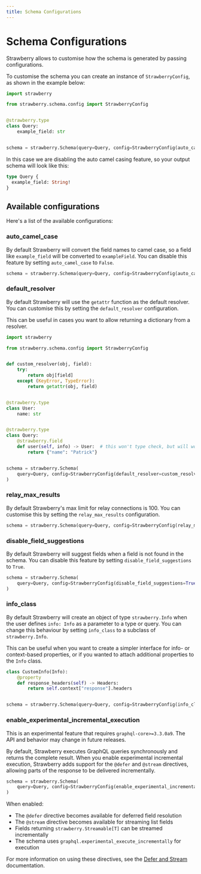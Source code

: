 ```yaml
---
title: Schema Configurations
---
```


# Schema Configurations

Strawberry allows to customise how the schema is generated by passing
configurations.

To customise the schema you can create an instance of `StrawberryConfig`, as
shown in the example below:

```python
import strawberry

from strawberry.schema.config import StrawberryConfig


@strawberry.type
class Query:
    example_field: str


schema = strawberry.Schema(query=Query, config=StrawberryConfig(auto_camel_case=False))
```

In this case we are disabling the auto camel casing feature, so your output
schema will look like this:

```graphql
type Query {
  example_field: String!
}
```

## Available configurations

Here's a list of the available configurations:

### auto_camel_case

By default Strawberry will convert the field names to camel case, so a field
like `example_field` will be converted to `exampleField`. You can disable this
feature by setting `auto_camel_case` to `False`.

```python
schema = strawberry.Schema(query=Query, config=StrawberryConfig(auto_camel_case=False))
```

### default_resolver

By default Strawberry will use the `getattr` function as the default resolver.
You can customise this by setting the `default_resolver` configuration.

This can be useful in cases you want to allow returning a dictionary from a
resolver.

```python
import strawberry

from strawberry.schema.config import StrawberryConfig


def custom_resolver(obj, field):
    try:
        return obj[field]
    except (KeyError, TypeError):
        return getattr(obj, field)


@strawberry.type
class User:
    name: str


@strawberry.type
class Query:
    @strawberry.field
    def user(self, info) -> User:  # this won't type check, but will work at runtime
        return {"name": "Patrick"}


schema = strawberry.Schema(
    query=Query, config=StrawberryConfig(default_resolver=custom_resolver)
)
```

### relay_max_results

By default Strawberry's max limit for relay connections is 100. You can
customise this by setting the `relay_max_results` configuration.

```python
schema = strawberry.Schema(query=Query, config=StrawberryConfig(relay_max_results=50))
```

### disable_field_suggestions

By default Strawberry will suggest fields when a field is not found in the
schema. You can disable this feature by setting `disable_field_suggestions` to
`True`.

```python
schema = strawberry.Schema(
    query=Query, config=StrawberryConfig(disable_field_suggestions=True)
)
```

### info_class

By default Strawberry will create an object of type `strawberry.Info` when the
user defines `info: Info` as a parameter to a type or query. You can change this
behaviour by setting `info_class` to a subclass of `strawberry.Info`.

This can be useful when you want to create a simpler interface for info- or
context-based properties, or if you wanted to attach additional properties to
the `Info` class.

```python
class CustomInfo(Info):
    @property
    def response_headers(self) -> Headers:
        return self.context["response"].headers


schema = strawberry.Schema(query=Query, config=StrawberryConfig(info_class=CustomInfo))
```

### enable_experimental_incremental_execution

<Note>


This is an experimental feature that requires `graphql-core>=3.3.0a9`. The API
and behavior may change in future releases.

</Note>


By default, Strawberry executes GraphQL queries synchronously and returns the
complete result. When you enable experimental incremental execution, Strawberry
adds support for the `@defer` and `@stream` directives, allowing parts of the
response to be delivered incrementally.

```python
schema = strawberry.Schema(
    query=Query, config=StrawberryConfig(enable_experimental_incremental_execution=True)
)
```

When enabled:

- The `@defer` directive becomes available for deferred field resolution
- The `@stream` directive becomes available for streaming list fields
- Fields returning `strawberry.Streamable[T]` can be streamed incrementally
- The schema uses `graphql.experimental_execute_incrementally` for execution

For more information on using these directives, see the
[Defer and Stream](./defer-and-stream) documentation.